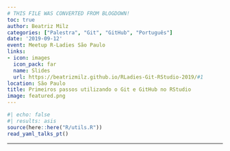 ```yaml
---
# THIS FILE WAS CONVERTED FROM BLOGDOWN!
toc: true
author: Beatriz Milz
categories: ["Palestra", "Git", "GitHub", "Português"]
date: '2019-09-12'
event: Meetup R-Ladies São Paulo
links:
- icon: images
  icon_pack: far
  name: Slides
  url: https://beatrizmilz.github.io/RLadies-Git-RStudio-2019/#1
location: São Paulo
title: Primeiros passos utilizando o Git e GitHub no RStudio
image: featured.png
---
```


```r
#| echo: false
#| results: asis
source(here::here("R/utils.R"))
read_yaml_talks_pt()
```

------------------------------------------------------------------------
